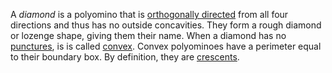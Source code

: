 A _diamond_ is a polyomino that is [orthogonally directed](/glossary/orthogonally-directed) from all four directions and thus has no outside concavities. They form a rough diamond or lozenge shape, giving them their name. When a diamond has no [punctures](/glossary/puncture), is is called [convex](/glossary/convex). Convex polyominoes have a perimeter equal to their boundary box. By definition, they are [crescents](/classes/crescent).
